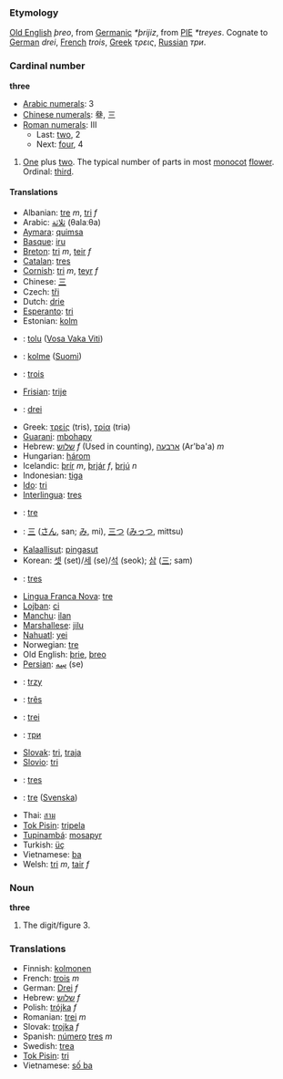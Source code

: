 === Etymology ===
[[Old English]] ''þreo'', from [[Germanic]] ''*þrijiz'', from [[w:Indo-European languages|PIE]] ''*treyes''. Cognate to [[German]] ''drei'', [[French]] ''trois'', [[Greek]] ''τρεις'', [[Russian]] ''три''.

=== Cardinal number ===
'''three'''

*[[w:Arabic Numerals|Arabic numerals]]: 3
*[[w:Chinese numerals|Chinese numerals]]: 叄, 三
*[[w:Roman numerals|Roman numerals]]: III
**Last: [[two]], 2
**Next: [[four]], 4

#[[One]] plus [[two]]. The typical number of parts in most [[monocot]] [[flower]]. Ordinal: [[third]].

==== Translations ====
*Albanian: [[tre]] ''m'', [[tri]] ''f''
*Arabic: [[ثلاثة]] (θalaːθa)
*[[Aymara]]: [[quimsa]]
*[[Basque]]: [[iru]]
*[[Breton]]: [[tri]] ''m'', [[teir]] ''f''
*[[Catalan]]: [[tres]]
*[[Cornish]]: [[tri]] ''m'', [[teyr]] ''f''
*Chinese: [[三]]
*Czech: [[tři]]
*Dutch: [[drie]]
*[[Esperanto]]: [[tri]]
*Estonian: [[kolm]]
*{{fj}}: [[tolu]] ([[:fj:tolu|Vosa Vaka Viti]])
*{{fi}}: [[kolme]] ([[:fi:kolme|Suomi]])
*{{fr}}: [[trois]]
*[[Frisian]]: [[trije]]
*{{de}}: [[drei]]
*Greek: [[τρείς]] (tris), [[τρία]] (tria)
*[[Guarani]]: [[mbohapy]]
*Hebrew: [[שלוש]] ''f'' (Used in counting), [[ארבעה]] (Ar'ba'a) ''m''
*Hungarian: [[három]]
*Icelandic: [[þrír]] ''m'', [[þrjár]] ''f'', [[þrjú]] ''n''
*Indonesian: [[tiga]]
*[[Ido]]: [[tri]]
*[[Interlingua]]: [[tres]]
*{{it}}: [[tre]]
*{{ja}}: [[三]] ([[さん]], san; [[み]], mi), [[三つ]] ([[みっつ]], mittsu)
*[[Kalaallisut]]: [[pingasut]]
*Korean: [[셋]] (set)/[[세]] (se)/[[석]] (seok); [[삼]] ([[三]]; sam)
*{{la}}: [[tres]]
*[[Lingua Franca Nova]]: [[tre]]
*[[Lojban]]: [[ci]]
*[[Manchu]]: [[ilan]]
*[[Marshallese]]: [[jilu]]
*[[Nahuatl]]: [[yei]]
*Norwegian: [[tre]]
*Old English: [[þrie]], [[þreo]]
*[[Persian]]: [[سِه]] (se)
*{{po}}: [[trzy]]
*{{pt}}: [[três]]
*{{ro}}: [[trei]]
*{{ru}}: [[три]]
*[[Slovak]]: [[tri#Slovak|tri]], [[traja#Slovak|traja]]
*[[Slovio]]: [[tri]]
*{{es}}: [[tres]]
*{{sv}}: [[tre]] ([[:sv:tre|Svenska]])
*Thai: [[สาม]]
*[[Tok Pisin]]: [[tripela]]
*[[Tupinambá]]: [[mosapyr]]
*Turkish: [[üç]]
*Vietnamese: [[ba#Vietnamese|ba]]
*Welsh: [[tri]] ''m'', [[tair]] ''f''

=== Noun ===
'''three'''

#The digit/figure 3.

=== Translations ===
*Finnish: [[kolmonen]]
*French: [[trois]] ''m''
*German: [[Drei]] ''f''
*Hebrew: [[שלוש]] ''f''
*Polish: [[trójka]] ''f''
*Romanian: [[trei]] ''m''
*Slovak: [[trojka#Slovak|trojka]] ''f''
*Spanish: [[número]] [[tres]] ''m''
*Swedish: [[trea]]
*[[Tok Pisin]]: [[tri]]
*Vietnamese: [[số ba]]